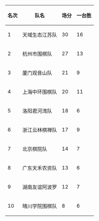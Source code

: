 {|class="wikitable"
!名次!!队名!!场分!!一台胜
|-
|1||天域生态江苏队||30||16
|-
|2||杭州市围棋队||27||13
|-
|3||厦门观音山队||21||9
|-
|4||上海中环围棋队||20||11
|-
|5||洛阳君河湾队||18||6
|-
|6||浙江云林棋禅队||17||9
|-
|7||北京棋院队||14||7
|-
|8||广东天禾农资队||13||6
|-
|9||湖南友谊阿波罗||12||7
|-
|10||晴川学院围棋队||8||6
|}